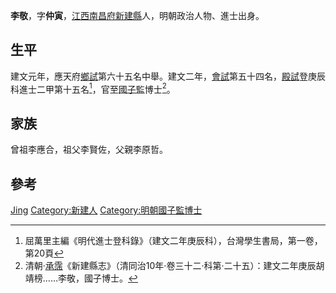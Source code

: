 {{Otheruses|other=名为李敬的其他人物|李敬}}

'''李敬'''，字'''仲寅'''，[[江西|江西]][[南昌府|南昌府]][[新建縣|新建縣]]人，明朝政治人物、進士出身。

== 生平 ==
建文元年，應天府[[鄉試|鄉試]]第六十五名中舉。建文二年，[[會試|會試]]第五十四名，[[殿試|殿試]]登庚辰科進士二甲第十五名<ref>屈萬里主編《明代進士登科錄》（建文二年庚辰科），台灣學生書局，第一卷，第20頁</ref>，官至[[國子監|國子監]]博士<ref>清朝·[[承霈|承霈]]《新建縣志》（清同治10年·卷三十二·科第·二十五）：建文二年庚辰胡靖榜……李敬，國子博士。</ref>。

== 家族 ==
曾祖李應合，祖父李賢佐，父親李原哲。

== 參考 ==
{{reflist}}

{{建文二年庚辰科殿試金榜}}

{{Authority control}}

{{DEFAULTSORT:Li李}}
[[Category:李姓|Jing]]
[[Category:新建人|Category:新建人]]
[[Category:明朝國子監博士|Category:明朝國子監博士]]


{{明朝人物小作品}}